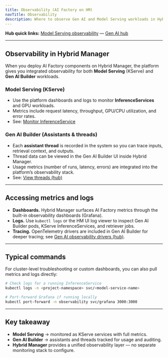 ```yaml
---
title: Observability (AI Factory on HM)
navTitle: Observability
description: Where to observe Gen AI and Model Serving workloads in Hybrid Manager; links to hub.
---
```


**Hub quick links:**
[Model Serving observability](/edb-postgres-ai/1.3/ai-factory/model/monitor-inferenceservice/) — [Gen AI hub](/edb-postgres-ai/1.3/ai-factory/gen-ai/)

---

## Observability in Hybrid Manager

When you deploy AI Factory components on Hybrid Manager, the platform gives you integrated observability for both **Model Serving** (KServe) and **Gen AI Builder** workloads.

### Model Serving (KServe)

- Use the platform dashboards and logs to monitor **InferenceServices** and GPU workloads.
- Metrics include request latency, throughput, GPU/CPU utilization, and error rates.
- See: [Monitor InferenceService](/edb-postgres-ai/1.3/ai-factory/model/monitor-inferenceservice/)

### Gen AI Builder (Assistants & threads)

- Each **assistant thread** is recorded in the system so you can trace inputs, retrieval context, and outputs.
- Thread data can be viewed in the Gen AI Builder UI inside Hybrid Manager.
- Usage metrics (number of runs, latency, errors) are integrated into the platform’s observability stack.
- See: [View threads (hub)](/edb-postgres-ai/1.3/ai-factory/gen-ai/view-threads/)

---

## Accessing metrics and logs

- **Dashboards.** Hybrid Manager surfaces AI Factory metrics through the built-in observability dashboards (Grafana).
- **Logs.** Use `kubectl logs` or the HM UI log viewer to inspect Gen AI Builder pods, KServe InferenceServices, and retriever jobs.
- **Tracing.** OpenTelemetry drivers are included in Gen AI Builder for deeper tracing; see [Gen AI observability drivers (hub)](/edb-postgres-ai/1.3/ai-factory/gen-ai/reference/sdk/drivers/observability/).

---

## Typical commands

For cluster-level troubleshooting or custom dashboards, you can also pull metrics and logs directly:

```bash
# Check logs for a running InferenceService
kubectl logs -n <project-namespace> svc/<model-service-name>

# Port-forward Grafana if running locally
kubectl port-forward -n observability svc/grafana 3000:3000
````

---

## Key takeaway

* **Model Serving** → monitored as KServe services with full metrics.
* **Gen AI Builder** → assistants and threads tracked for usage and auditing.
* **Hybrid Manager** provides a unified observability layer — no separate monitoring stack to configure.

